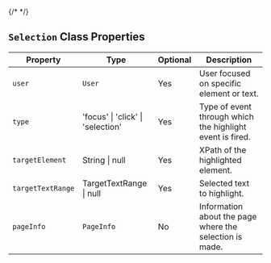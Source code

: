 {/* <script>var SUPERFLOW_TOOLBAR_API_KEY="aU1MxKP0rca2UXwKi8bl"; var SUPERFLOW_TOOLBAR_PROJECT_ID="8447060215973283";</script> */}


## `Selection` Class Properties

| Property        | Type                   | Optional | Description                                                   |
|-----------------|------------------------|----------|---------------------------------------------------------------|
| `user`            | `User`                   | Yes      | User focused on specific element or text.                     |
| `type`            | 'focus' \| 'click' \| 'selection' | Yes      | Type of event through which the highlight event is fired.     |
| `targetElement`   | String \| null         | Yes      | XPath of the highlighted element.                             |
| `targetTextRange` | TargetTextRange \| null | Yes      | Selected text to highlight.                                   |
| `pageInfo`        | `PageInfo`               | No       | Information about the page where the selection is made.       |

